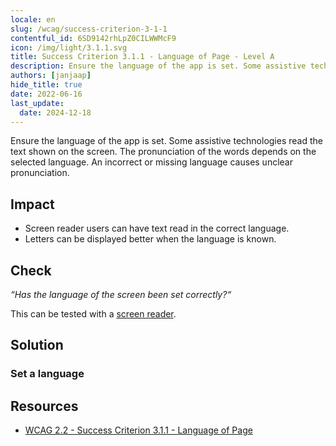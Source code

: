 ```yaml
---
locale: en
slug: /wcag/success-criterion-3-1-1
contentful_id: 6SD9142rhLpZ0CILWWMcF9
icon: /img/light/3.1.1.svg
title: Success Criterion 3.1.1 - Language of Page - Level A
description: Ensure the language of the app is set. Some assistive technologies read the text shown on the screen. The pronunciation of the words depends on the selected language. An incorrect or missing language causes unclear pronunciation.
authors: [janjaap]
hide_title: true
date: 2022-06-16
last_update:
  date: 2024-12-18
---
```


<Hero
  title="Language of Page"
  image="/img/light/3.1.1.svg"
  alt="WCAG 3.1.1 icon"
  prefix="Success Criterion 3.1.1"
  suffix="Level A"
/>

Ensure the language of the app is set. Some assistive technologies read the text shown on the screen. The pronunciation of the words depends on the selected language. An incorrect or missing language causes unclear pronunciation.

## Impact

- Screen reader users can have text read in the correct language.
- Letters can be displayed better when the language is known.

## Check

*“Has the language of the screen been set correctly?“*

This can be tested with a [screen reader](/en/stats/screen-reader).

## Solution

### Set a language

<CodeSample id="text-localization" locale="en"/>

## Resources

- [WCAG 2.2 - Success Criterion 3.1.1 - Language of Page](https://www.w3.org/TR/WCAG22/#language-of-page)
